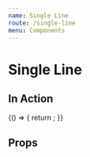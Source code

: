 ```yaml
---
name: Single Line
route: /single-line
menu: Components
---
```


# Single Line


## In Action

<Playground>
  {() => {
    return <SingleLineEditor field={createFakeFieldAPI()} initialDisabled={false} />;
  }}
</Playground>

## Props

<Props of={SingleLineEditor} />
